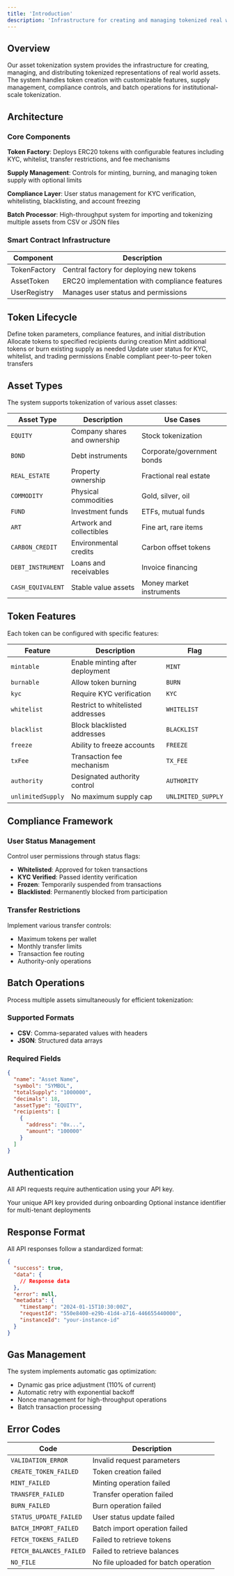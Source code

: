 ```yaml
---
title: 'Introduction'
description: 'Infrastructure for creating and managing tokenized real world assets'
---
```


## Overview

Our asset tokenization system provides the infrastructure for creating, managing, and distributing tokenized representations of real world assets. The system handles token creation with customizable features, supply management, compliance controls, and batch operations for institutional-scale tokenization.

## Architecture

### Core Components

**Token Factory**: Deploys ERC20 tokens with configurable features including KYC, whitelist, transfer restrictions, and fee mechanisms

**Supply Management**: Controls for minting, burning, and managing token supply with optional limits

**Compliance Layer**: User status management for KYC verification, whitelisting, blacklisting, and account freezing

**Batch Processor**: High-throughput system for importing and tokenizing multiple assets from CSV or JSON files

### Smart Contract Infrastructure

| Component | Description |
|-----------|-------------|
| TokenFactory | Central factory for deploying new tokens |
| AssetToken | ERC20 implementation with compliance features |
| UserRegistry | Manages user status and permissions |

## Token Lifecycle

<Steps>
  <Step title="Token Creation">
    Define token parameters, compliance features, and initial distribution
  </Step>
  <Step title="Initial Distribution">
    Allocate tokens to specified recipients during creation
  </Step>
  <Step title="Supply Management">
    Mint additional tokens or burn existing supply as needed
  </Step>
  <Step title="Compliance Control">
    Update user status for KYC, whitelist, and trading permissions
  </Step>
  <Step title="Secondary Transfers">
    Enable compliant peer-to-peer token transfers
  </Step>
</Steps>

## Asset Types

The system supports tokenization of various asset classes:

| Asset Type | Description | Use Cases |
|------------|-------------|-----------|
| `EQUITY` | Company shares and ownership | Stock tokenization |
| `BOND` | Debt instruments | Corporate/government bonds |
| `REAL_ESTATE` | Property ownership | Fractional real estate |
| `COMMODITY` | Physical commodities | Gold, silver, oil |
| `FUND` | Investment funds | ETFs, mutual funds |
| `ART` | Artwork and collectibles | Fine art, rare items |
| `CARBON_CREDIT` | Environmental credits | Carbon offset tokens |
| `DEBT_INSTRUMENT` | Loans and receivables | Invoice financing |
| `CASH_EQUIVALENT` | Stable value assets | Money market instruments |

## Token Features

Each token can be configured with specific features:

| Feature | Description | Flag |
|---------|-------------|------|
| `mintable` | Enable minting after deployment | `MINT` |
| `burnable` | Allow token burning | `BURN` |
| `kyc` | Require KYC verification | `KYC` |
| `whitelist` | Restrict to whitelisted addresses | `WHITELIST` |
| `blacklist` | Block blacklisted addresses | `BLACKLIST` |
| `freeze` | Ability to freeze accounts | `FREEZE` |
| `txFee` | Transaction fee mechanism | `TX_FEE` |
| `authority` | Designated authority control | `AUTHORITY` |
| `unlimitedSupply` | No maximum supply cap | `UNLIMITED_SUPPLY` |

## Compliance Framework

### User Status Management
Control user permissions through status flags:
- **Whitelisted**: Approved for token transactions
- **KYC Verified**: Passed identity verification
- **Frozen**: Temporarily suspended from transactions
- **Blacklisted**: Permanently blocked from participation

### Transfer Restrictions
Implement various transfer controls:
- Maximum tokens per wallet
- Monthly transfer limits
- Transaction fee routing
- Authority-only operations

## Batch Operations

Process multiple assets simultaneously for efficient tokenization:

### Supported Formats
- **CSV**: Comma-separated values with headers
- **JSON**: Structured data arrays

### Required Fields
```json
{
  "name": "Asset Name",
  "symbol": "SYMBOL",
  "totalSupply": "1000000",
  "decimals": 18,
  "assetType": "EQUITY",
  "recipients": [
    {
      "address": "0x...",
      "amount": "100000"
    }
  ]
}
```

## Authentication

All API requests require authentication using your API key.

<ParamField header="x-api-key" type="string" required>
  Your unique API key provided during onboarding
</ParamField>

<ParamField header="x-instance-id" type="string">
  Optional instance identifier for multi-tenant deployments
</ParamField>

## Response Format

All API responses follow a standardized format:

```json
{
  "success": true,
  "data": {
    // Response data
  },
  "error": null,
  "metadata": {
    "timestamp": "2024-01-15T10:30:00Z",
    "requestId": "550e8400-e29b-41d4-a716-446655440000",
    "instanceId": "your-instance-id"
  }
}
```

## Gas Management

The system implements automatic gas optimization:
- Dynamic gas price adjustment (110% of current)
- Automatic retry with exponential backoff
- Nonce management for high-throughput operations
- Batch transaction processing

## Error Codes

| Code | Description |
|------|-------------|
| `VALIDATION_ERROR` | Invalid request parameters |
| `CREATE_TOKEN_FAILED` | Token creation failed |
| `MINT_FAILED` | Minting operation failed |
| `TRANSFER_FAILED` | Transfer operation failed |
| `BURN_FAILED` | Burn operation failed |
| `STATUS_UPDATE_FAILED` | User status update failed |
| `BATCH_IMPORT_FAILED` | Batch import operation failed |
| `FETCH_TOKENS_FAILED` | Failed to retrieve tokens |
| `FETCH_BALANCES_FAILED` | Failed to retrieve balances |
| `NO_FILE` | No file uploaded for batch operation |